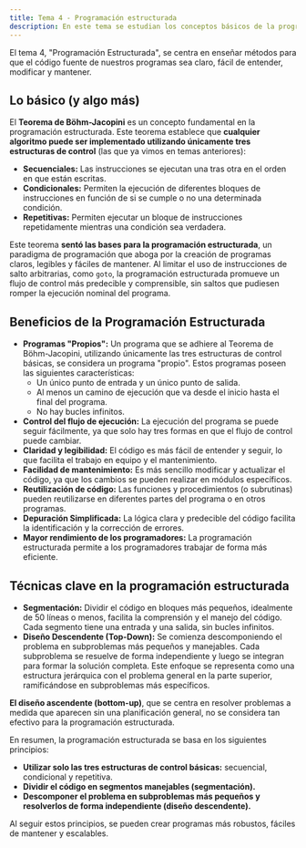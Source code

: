 ```yaml
---
title: Tema 4 - Programación estructurada
description: En este tema se estudian los conceptos básicos de la programación estructurada.
---
```


El tema 4, "Programación Estructurada", se centra en enseñar métodos para que el código fuente de nuestros programas sea claro, fácil de entender, modificar y mantener.

## Lo básico (y algo más)
El **Teorema de Böhm-Jacopini** es un concepto fundamental en la programación estructurada. Este teorema establece que **cualquier algoritmo puede ser implementado utilizando únicamente tres estructuras de control** (las que ya vimos en temas anteriores):
- **Secuenciales:** Las instrucciones se ejecutan una tras otra en el orden en que están escritas.
- **Condicionales:** Permiten la ejecución de diferentes bloques de instrucciones en función de si se cumple o no una determinada condición.
- **Repetitivas:** Permiten ejecutar un bloque de instrucciones repetidamente mientras una condición sea verdadera.

Este teorema **sentó las bases para la programación estructurada**, un paradigma de programación que aboga por la creación de programas claros, legibles y fáciles de mantener. Al limitar el uso de instrucciones de salto arbitrarias, como `goto`, la programación estructurada promueve un flujo de control más predecible y comprensible, sin saltos que pudiesen romper la ejecución nominal del programa.

## Beneficios de la Programación Estructurada
* **Programas "Propios":** Un programa que se adhiere al Teorema de Böhm-Jacopini, utilizando únicamente las tres estructuras de control básicas, se considera un programa "propio". Estos programas poseen las siguientes características:
    - Un único punto de entrada y un único punto de salida.
    - Al menos un camino de ejecución que va desde el inicio hasta el final del programa.
    - No hay bucles infinitos.
*   **Control del flujo de ejecución:** La ejecución del programa se puede seguir fácilmente, ya que solo hay tres formas en que el flujo de control puede cambiar.
*   **Claridad y legibilidad:** El código es más fácil de entender y seguir, lo que facilita el trabajo en equipo y el mantenimiento.
*   **Facilidad de mantenimiento:**  Es más sencillo modificar y actualizar el código, ya que los cambios se pueden realizar en módulos específicos.
*   **Reutilización de código:**  Las funciones y procedimientos (o subrutinas) pueden reutilizarse en diferentes partes del programa o en otros programas.
*   **Depuración Simplificada:** La lógica clara y predecible del código facilita la identificación y la corrección de errores.
*   **Mayor rendimiento de los programadores:**  La programación estructurada permite a los programadores trabajar de forma más eficiente.

## Técnicas clave en la programación estructurada

*   **Segmentación:** Dividir el código en bloques más pequeños, idealmente de 50 líneas o menos, facilita la comprensión y el manejo del código. Cada segmento tiene una entrada y una salida, sin bucles infinitos.
*   **Diseño Descendente (Top-Down):**  Se comienza descomponiendo el problema en subproblemas más pequeños y manejables. Cada subproblema se resuelve de forma independiente y luego se integran para formar la solución completa.  Este enfoque se representa como una estructura jerárquica con el problema general en la parte superior, ramificándose en subproblemas más específicos.

**El diseño ascendente (bottom-up)**, que se centra en resolver problemas a medida que aparecen sin una planificación general, no se considera tan efectivo para la programación estructurada.

En resumen, la programación estructurada se basa en los siguientes principios:

*   **Utilizar solo las tres estructuras de control básicas:** secuencial, condicional y repetitiva.
*   **Dividir el código en segmentos manejables (segmentación).**
*   **Descomponer el problema en subproblemas más pequeños y resolverlos de forma independiente (diseño descendente).**

Al seguir estos principios, se pueden crear programas más robustos, fáciles de mantener y escalables.
